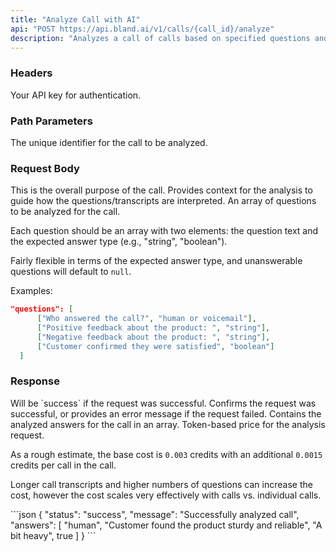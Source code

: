 ```yaml
---
title: "Analyze Call with AI" 
api: "POST https://api.bland.ai/v1/calls/{call_id}/analyze"
description: "Analyzes a call of calls based on specified questions and goals."
---
```


### Headers

<ParamField header="authorization" type="string" required>
  Your API key for authentication.
</ParamField>

### Path Parameters

<ParamField query="call_id" type="string" required>
  The unique identifier for the call to be analyzed.
</ParamField>

### Request Body

<ParamField body="goal" type="string" required>
  This is the overall purpose of the call. Provides context for the analysis to guide how the questions/transcripts are interpreted.
</ParamField>

<ParamField body="questions" type="array" required>
  An array of questions to be analyzed for the call. 
  
  Each question should be an array with two elements: the question text and the expected answer type (e.g., "string", "boolean").

  Fairly flexible in terms of the expected answer type, and unanswerable questions will default to `null`.

  Examples:
  ```json
  "questions": [
        ["Who answered the call?", "human or voicemail"],
        ["Positive feedback about the product: ", "string"],
        ["Negative feedback about the product: ", "string"],
        ["Customer confirmed they were satisfied", "boolean"]
    ]
  ```
</ParamField>

### Response

<ResponseField type="object" name="status">
  Will be `success` if the request was successful.
</ResponseField>

<ResponseField type="string" name="message">
  Confirms the request was successful, or provides an error message if the request failed.
</ResponseField>

<ResponseField type="array" name="answers">
  Contains the analyzed answers for the call in an array.
</ResponseField>

<ResponseField type="number" name="credits_used">
  Token-based price for the analysis request.

  As a rough estimate, the base cost is `0.003` credits with an additional `0.0015` credits per call in the call.

  Longer call transcripts and higher numbers of questions can increase the cost, however the cost scales very effectively with calls vs. individual calls.
</ResponseField>

<ResponseExample>
```json
{
    "status": "success",
    "message": "Successfully analyzed call",
    "answers": [
        "human",
        "Customer found the product sturdy and reliable",
        "A bit heavy",
        true
    ]
}
```
</ResponseExample>





